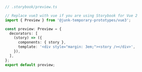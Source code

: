 ```ts
// .storybook/preview.ts

// Replace vue3 with vue if you are using Storybook for Vue 2
import { Preview } from '@junk-temporary-prototypes/vue3';

const preview: Preview = {
  decorators: [
    (story) => ({
      components: { story },
      template: '<div style="margin: 3em;"><story /></div>',
    }),
  ],
};
export default preview;
```
